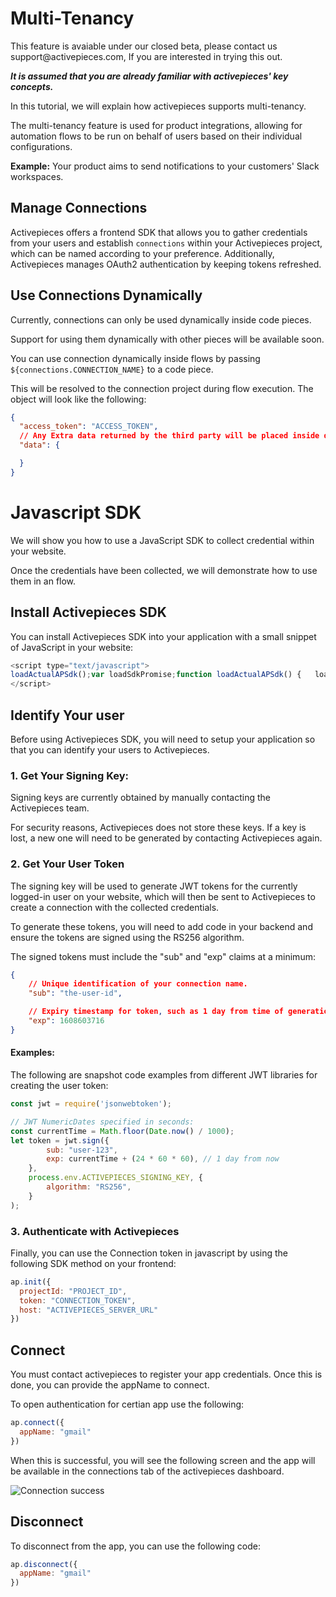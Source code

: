 # Multi-Tenancy

<Tip>
This feature is avaiable under our closed beta, please contact us support@activepieces.com, 
If you are interested in trying this out.
</Tip>

***It is assumed that you are already familiar with activepieces' key concepts.***

In this tutorial, we will explain how activepieces supports multi-tenancy.

The multi-tenancy feature is used for product integrations, allowing for automation flows to be run on behalf of users based on their individual configurations.

**Example:** Your product aims to send notifications to your customers' Slack workspaces.


## Manage Connections

Activepieces offers a frontend SDK that allows you to gather credentials from your users and establish `connections` within your Activepieces project, which can be named according to your preference. Additionally, Activepieces manages OAuth2 authentication by keeping tokens refreshed.

## Use Connections Dynamically

<Warning>
Currently, connections can only be used dynamically inside code pieces.

Support for using them dynamically with other pieces will be available soon.
</Warning>

You can use connection dynamically inside flows by passing `${connections.CONNECTION_NAME}` to a code piece.

This will be resolved to the connection project during flow execution. The object will look like the following:

```json
{
  "access_token": "ACCESS_TOKEN",
  // Any Extra data returned by the third party will be placed inside data.
  "data": {

  }
}
```


# Javascript SDK

We will show you how to use a JavaScript SDK to collect credential within your website. 

Once the credentials have been collected, we will demonstrate how to use them in an flow.

## Install Activepieces SDK

You can install Activepieces SDK into your application with a small snippet of JavaScript in your website:

```javascript
<script type="text/javascript">
loadActualAPSdk();var loadSdkPromise;function loadActualAPSdk() {	loadSdkPromise = new Promise((resolve, reject) => {		const scriptTag = document.createElement('script');		//replace source with url from cdn		scriptTag.src = 'SDK_URL';		scriptTag.onload = () => {			setApInWindow();			resolve();		};		scriptTag.onerror = err => {			reject(err);		};		scriptTag.async = true;		document.head.append(scriptTag);	});}function setApInWindow() {	const apSdk = document.createElement('ap-sdk');	document.body.append(apSdk);	window.ap = apSdk;}ap = {};const methodNames = ['init', 'connect', "disconnect", "isConnected"];for (const method of methodNames) {	ap[method] = (...args) => {		return new Promise((resolve, reject) => {			loadSdkPromise.then(				() => {					window.ap[method](...args).then(						val => resolve(val),						err => reject(err)					);				},				err => reject(err)			);		});	};}
</script>
```

## Identify Your user

Before using Activepieces SDK, you will need to setup your application so that you can identify your users to Activepieces.

### 1. Get Your Signing Key:

<Warning>
Signing keys are currently obtained by manually contacting the Activepieces team.

For security reasons, Activepieces does not store these keys. If a key is lost, a new one will need to be generated by contacting Activepieces again.
</Warning>

### 2. Get Your User Token

The signing key will be used to generate JWT tokens for the currently logged-in user on your website, which will then be sent to Activepieces to create a connection with the collected credentials.

To generate these tokens, you will need to add code in your backend and ensure the tokens are signed using the RS256 algorithm. 

The signed tokens must include the "sub" and "exp" claims at a minimum:

```json
{
	// Unique identification of your connection name.
	"sub": "the-user-id",

	// Expiry timestamp for token, such as 1 day from time of generation
	"exp": 1608603716
}
````

#### Examples:

The following are snapshot code examples from different JWT libraries for creating the user token:

```javascript NodeJs
const jwt = require('jsonwebtoken');

// JWT NumericDates specified in seconds:
const currentTime = Math.floor(Date.now() / 1000);
let token = jwt.sign({
        sub: "user-123",
        exp: currentTime + (24 * 60 * 60), // 1 day from now
    },
    process.env.ACTIVEPIECES_SIGNING_KEY, {
        algorithm: "RS256",
    }
);
```

### 3. Authenticate with Activepieces

Finally, you can use the Connection token in javascript by using the following SDK method on your frontend:

```javascript
ap.init({
  projectId: "PROJECT_ID",
  token: "CONNECTION_TOKEN",
  host: "ACTIVEPIECES_SERVER_URL"
})
```

## Connect

<Warning>
You must contact activepieces to register your app credentials. Once this is done, you can provide the appName to connect.
</Warning>

To open authentication for certian app use the following:

```javascript
ap.connect({
  appName: "gmail"
})
```

When this is successful, you will see the following screen and the app will be available in the connections tab of the activepieces dashboard.

![Connection success](../resources/screenshots/multi-tenancy-connection-success.png)


## Disconnect

To disconnect from the app, you can use the following code:

```javascript
ap.disconnect({
  appName: "gmail"
})
```

